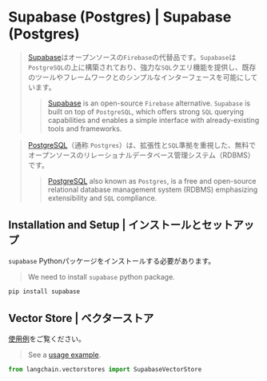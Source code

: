 # Supabase (Postgres) | Supabase (Postgres)

> [Supabase](https://supabase.com/docs)はオープンソースの`Firebase`の代替品です。`Supabase`は`PostgreSQL`の上に構築されており、強力な`SQL`クエリ機能を提供し、既存のツールやフレームワークとのシンプルなインターフェースを可能にしています。
>
> > [Supabase](https://supabase.com/docs) is an open-source `Firebase` alternative.
> > `Supabase` is built on top of `PostgreSQL`, which offers strong `SQL`
> > querying capabilities and enables a simple interface with already-existing tools and frameworks.

> [PostgreSQL](https://en.wikipedia.org/wiki/PostgreSQL)（通称 `Postgres`）は、拡張性と`SQL`準拠を重視した、無料でオープンソースのリレーショナルデータベース管理システム（RDBMS）です。
>
> > [PostgreSQL](https://en.wikipedia.org/wiki/PostgreSQL) also known as `Postgres`,
> > is a free and open-source relational database management system (RDBMS)
> > emphasizing extensibility and `SQL` compliance.

## Installation and Setup | インストールとセットアップ

`supabase` Pythonパッケージをインストールする必要があります。

> We need to install `supabase` python package.

```bash
pip install supabase
```

## Vector Store | ベクターストア

[使用例](/docs/integrations/vectorstores/supabase)をご覧ください。

> See a [usage example](/docs/integrations/vectorstores/supabase).

```python
from langchain.vectorstores import SupabaseVectorStore
```
